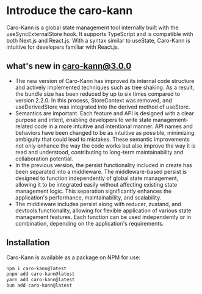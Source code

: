 # Introduce the caro-kann

Caro-Kann is a global state management tool internally built with the useSyncExternalStore hook. It supports TypeScript and is compatible with both Next.js and React.js. With a syntax similar to useState, Caro-Kann is intuitive for developers familiar with React.js.

##  what's new in caro-kann@3.0.0

* The new version of Caro-Kann has improved its internal code structure and actively implemented techniques such as tree shaking. As a result, the bundle size has been reduced by up to six times compared to version 2.2.0. In this process, StoreContext was removed, and useDerivedStore was integrated into the derived method of useStore.
* Semantics are important. Each feature and API is designed with a clear purpose and intent, enabling developers to write state management-related code in a more intuitive and intentional manner. API names and behaviors have been changed to be as intuitive as possible, minimizing ambiguity that could lead to mistakes. These semantic improvements not only enhance the way the code works but also improve the way it is read and understood, contributing to long-term maintainability and collaboration potential.
* In the previous version, the persist functionality included in create has been separated into a middleware. The middleware-based persist is designed to function independently of global state management, allowing it to be integrated easily without affecting existing state management logic. This separation significantly enhances the application's performance, maintainability, and scalability.
* The middleware includes persist along with reducer, zustand, and devtools functionality, allowing for flexible application of various state management features. Each function can be used independently or in combination, depending on the application's requirements.

## Installation

Caro-Kann is available as a package on NPM for use:

```bash
npm i caro-kann@latest
pnpm add caro-kann@latest
yarn add caro-kann@latest
bun add caro-kann@latest
```
